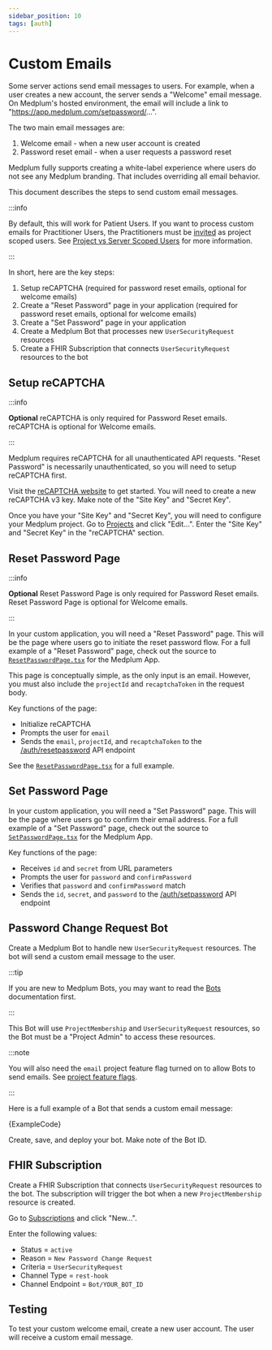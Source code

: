 ```yaml
---
sidebar_position: 10
tags: [auth]
---
```



# Custom Emails

Some server actions send email messages to users. For example, when a user creates a new account, the server sends a "Welcome" email message. On Medplum's hosted environment, the email will include a link to "https://app.medplum.com/setpassword/...".

The two main email messages are:

1. Welcome email - when a new user account is created
2. Password reset email - when a user requests a password reset

Medplum fully supports creating a white-label experience where users do not see any Medplum branding. That includes overriding all email behavior.

This document describes the steps to send custom email messages.

:::info

By default, this will work for Patient Users. If you want to process custom emails for Practitioner Users, the Practitioners must be [invited](/docs/api/project-admin/invite) as project scoped users. See [Project vs Server Scoped Users](/docs/auth/project-vs-server-scoped-users) for more information.

:::

In short, here are the key steps:

1. Setup reCAPTCHA (required for password reset emails, optional for welcome emails)
2. Create a "Reset Password" page in your application (required for password reset emails, optional for welcome emails)
3. Create a "Set Password" page in your application
4. Create a Medplum Bot that processes new `UserSecurityRequest` resources
5. Create a FHIR Subscription that connects `UserSecurityRequest` resources to the bot

## Setup reCAPTCHA

:::info

**Optional** reCAPTCHA is only required for Password Reset emails. reCAPTCHA is optional for Welcome emails.

:::

Medplum requires reCAPTCHA for all unauthenticated API requests. "Reset Password" is necessarily unauthenticated, so you will need to setup reCAPTCHA first.

Visit the [reCAPTCHA website](https://www.google.com/recaptcha/about/) to get started. You will need to create a new reCAPTCHA v3 key. Make note of the "Site Key" and "Secret Key".

Once you have your "Site Key" and "Secret Key", you will need to configure your Medplum project. Go to [Projects](https://app.medplum.com/Project) and click "Edit...". Enter the "Site Key" and "Secret Key" in the "reCAPTCHA" section.

## Reset Password Page

:::info

**Optional** Reset Password Page is only required for Password Reset emails. Reset Password Page is optional for Welcome emails.

:::

In your custom application, you will need a "Reset Password" page. This will be the page where users go to initiate the reset password flow. For a full example of a "Reset Password" page, check out the source to [`ResetPasswordPage.tsx`](https://github.com/medplum/medplum/blob/main/packages/app/src/ResetPasswordPage.tsx) for the Medplum App.

This page is conceptually simple, as the only input is an email. However, you must also include the `projectId` and `recaptchaToken` in the request body.

Key functions of the page:

- Initialize reCAPTCHA
- Prompts the user for `email`
- Sends the `email`, `projectId`, and `recaptchaToken` to the [/auth/resetpassword](/docs/api/auth/resetpassword) API endpoint

See the [`ResetPasswordPage.tsx`](https://github.com/medplum/medplum/blob/main/packages/app/src/ResetPasswordPage.tsx) for a full example.

## Set Password Page

In your custom application, you will need a "Set Password" page. This will be the page where users go to confirm their email address. For a full example of a "Set Password" page, check out the source to [`SetPasswordPage.tsx`](https://github.com/medplum/medplum/blob/main/packages/app/src/SetPasswordPage.tsx) for the Medplum App.

Key functions of the page:

- Receives `id` and `secret` from URL parameters
- Prompts the user for `password` and `confirmPassword`
- Verifies that `password` and `confirmPassword` match
- Sends the `id`, `secret`, and `password` to the [/auth/setpassword](/docs/api/auth/setpassword) API endpoint

## Password Change Request Bot

Create a Medplum Bot to handle new `UserSecurityRequest` resources. The bot will send a custom email message to the user.

:::tip

If you are new to Medplum Bots, you may want to read the [Bots](/docs/bots) documentation first.

:::

This Bot will use `ProjectMembership` and `UserSecurityRequest` resources, so the Bot must be a "Project Admin" to access these resources.

:::note

You will also need the `email` project feature flag turned on to allow Bots to send emails. See [project feature flags](/docs/self-hosting/project-settings#project-feature-flags).

:::

Here is a full example of a Bot that sends a custom email message:

<MedplumCodeBlock language="ts" selectBlocks="customEmails" showLineNumbers>
  {ExampleCode}
</MedplumCodeBlock>

Create, save, and deploy your bot. Make note of the Bot ID.

## FHIR Subscription

Create a FHIR Subscription that connects `UserSecurityRequest` resources to the bot. The subscription will trigger the bot when a new `ProjectMembership` resource is created.

Go to [Subscriptions](https://app.medplum.com/Subscription) and click "New...".

Enter the following values:

- Status = `active`
- Reason = `New Password Change Request`
- Criteria = `UserSecurityRequest`
- Channel Type = `rest-hook`
- Channel Endpoint = `Bot/YOUR_BOT_ID`

## Testing

To test your custom welcome email, create a new user account. The user will receive a custom email message.
